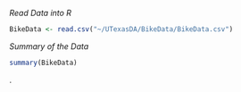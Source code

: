*Read Data into R*

```r
BikeData <- read.csv("~/UTexasDA/BikeData/BikeData.csv")
```

*Summary of the Data*
```r
summary(BikeData)
```

.
